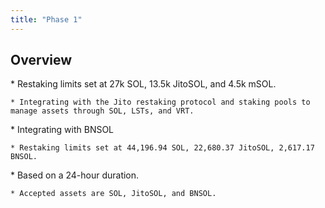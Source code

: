 ```yaml
---
title: "Phase 1"
---
```


## Overview

<Steps>
  <Step title="Cap 1">
    * Restaking limits set at 27k SOL, 13.5k JitoSOL, and 4.5k mSOL.

    * Integrating with the Jito restaking protocol and staking pools to manage assets through SOL, LSTs, and VRT.
  </Step>

  <Step title="Cap 2">
    * Integrating with BNSOL

    * Restaking limits set at 44,196.94 SOL, 22,680.37 JitoSOL, 2,617.17 BNSOL.
  </Step>

  <Step title="Cap 3">
    * Based on a 24-hour duration.

    * Accepted assets are SOL, JitoSOL, and BNSOL.
  </Step>
</Steps>